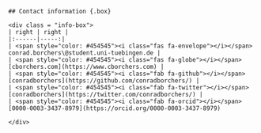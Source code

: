 ```block
## Contact information {.box}

<div class = "info-box">
| right | right |
|:------|-----:|
| <span style="color: #454545"><i class="fas fa-envelope"></i></span> conrad.borchers\@student.uni-tuebingen.de |
| <span style="color: #454545"><i class="fas fa-globe"></i></span> [cborchers.com](https://www.cborchers.com) |
| <span style="color: #454545"><i class="fab fa-github"></i></span> [conradborchers](https://github.com/conradborchers/) |
| <span style="color: #454545"><i class="fab fa-twitter"></i></span> [conradborchers](https://twitter.com/conradborchers/) |
| <span style="color: #454545"><i class="fab fa-orcid"></i></span> [0000-0003-3437-8979](https://orcid.org/0000-0003-3437-8979)

</div>
```
